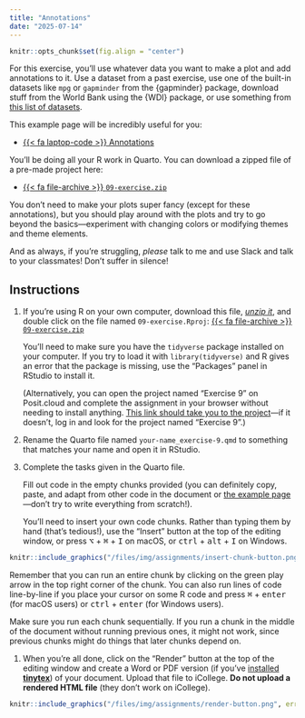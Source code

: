 ```yaml
---
title: "Annotations"
date: "2025-07-14"
---
```


```r
knitr::opts_chunk$set(fig.align = "center")
```

For this exercise, you'll use whatever data you want to make a plot and add annotations to it. Use a dataset from a past exercise, use one of the built-in datasets like `mpg` or `gapminder` from the {gapminder} package, download stuff from the World Bank using the {WDI} package, or use something from [this list of datasets](/resource/data.qmd).

This example page will be incredibly useful for you:

- [{{< fa laptop-code >}} Annotations](/example/09-example.qmd)

You'll be doing all your R work in Quarto. You can download a zipped file of a pre-made project here:

- [{{< fa file-archive >}} `09-exercise.zip`](/projects/09-exercise.zip)

You don't need to make your plots super fancy (except for these annotations), but you should play around with the plots and try to go beyond the basics—experiment with changing colors or modifying themes and theme elements.

And as always, if you're struggling, *please* talk to me and use Slack and talk to your classmates! Don't suffer in silence!


## Instructions

1. If you're using R on your own computer, download this file, [*unzip it*](/resource/unzipping.qmd), and double click on the file named `09-exercise.Rproj`: [{{< fa file-archive >}} `09-exercise.zip`](/projects/09-exercise.zip)

   You'll need to make sure you have the `tidyverse` package installed on your computer. If you try to load it with `library(tidyverse)` and R gives an error that the package is missing, use the "Packages" panel in RStudio to install it.

   (Alternatively, you can open the project named "Exercise 9" on Posit.cloud and complete the assignment in your browser without needing to install anything. [This link should take you to the project](https://posit.cloud/spaces/599032/content/9515455)—if it doesn't, log in and look for the project named "Exercise 9".)

2. Rename the Quarto file named `your-name_exercise-9.qmd` to something that matches your name and open it in RStudio.

3. Complete the tasks given in the Quarto file. 

   Fill out code in the empty chunks provided (you can definitely copy, paste, and adapt from other code in the document or [the example page](/example/09-example.qmd)—don't try to write everything from scratch!).

   You'll need to insert your own code chunks. Rather than typing them by hand (that's tedious!), use the "Insert" button at the top of the editing window, or press  <kbd>⌥</kbd> + <kbd>⌘</kbd> + <kbd>I</kbd> on macOS, or <kbd>ctrl</kbd> + <kbd>alt</kbd> + <kbd>I</kbd> on Windows.

```r
knitr::include_graphics("/files/img/assignments/insert-chunk-button.png", error = FALSE)
```

   Remember that you can run an entire chunk by clicking on the green play arrow in the top right corner of the chunk. You can also run lines of code line-by-line if you place your cursor on some R code and press <kbd>⌘</kbd> + <kbd>enter</kbd> (for macOS users) or <kbd>ctrl</kbd> + <kbd>enter</kbd> (for Windows users).

   Make sure you run each chunk sequentially. If you run a chunk in the middle of the document without running previous ones, it might not work, since previous chunks might do things that later chunks depend on.

1. When you're all done, click on the "Render" button at the top of the editing window and create a Word or PDF version (if you've [installed **tinytex**](/resource/install.qmd#install-tinytex)) of your document. Upload that file to iCollege. **Do not upload a rendered HTML file** (they don't work on iCollege).

```r
knitr::include_graphics("/files/img/assignments/render-button.png", error = FALSE)
```
